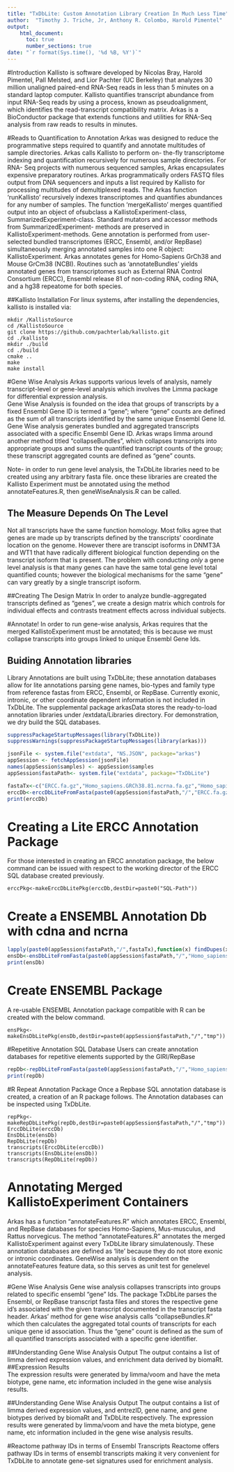 ```yaml
---
title: "TxDbLite: Custom Annotation Library Creation In Much Less Time"
author:  "Timothy J. Triche, Jr, Anthony R. Colombo, Harold Pimentel"
output: 
    html_document:
      toc: true
      number_sections: true
date: "`r format(Sys.time(), '%d %B, %Y')`"
---
```

          
#Introduction
Kallisto is software developed by Nicolas Bray, Harold Pimentel, Pall Melsted, and Lior Pachter (UC Berkeley) that analyzes 30 million unaligned paired-end RNA-Seq reads in less than 5 minutes on a standard laptop computer.   Kallisto quantifies transcript abundance from input RNA-Seq reads by using a process, known as pseudoalignment, which identifies the read-transcript compatibility matrix. Arkas is a BioConductor package that extends functions and utilities for RNA-Seq analysis from raw reads to results in minutes.

#Reads to Quantification to Annotation
Arkas was designed to reduce the programmative steps required to quantify and annotate multitudes of sample directories. Arkas calls Kallisto to perform on- the-fly transcriptome indexing and quantification recursively for numerous sample directories. For RNA- Seq projects with numerous sequenced samples, Arkas encapsulates expensive preparatory routines. Arkas programmatically orders FASTQ files output from DNA sequencers and inputs a list required by
Kallisto for processing multitudes of demultiplexed reads. The Arkas function 'runKallisto' recursively indexes transcriptomes and quantifies abundances for any number of samples. The function 'mergeKallisto' merges quantified output into an object of ofsubclass a KallistoExperiment-class, SummarizedExperiment-class. Standard mutators and accessor methods from SummarizedExperiment- methods are preserved in KallistoExperiment-methods. Gene annotation is performed from user-selected bundled transcriptomes (ERCC, Ensembl, and/or
RepBase) simultaneously merging annotated samples into one R object: KallistoExperiment. Arkas annotates genes for Homo-Sapiens GrCh38 and Mouse GrCm38 (NCBI). Routines such as 'annotateBundles' yields annotated genes from transcriptomes such as External RNA Control Consortium (ERCC), Ensembl release 81 of non-coding RNA, coding RNA, and a hg38 repeatome for both species.

##Kallisto Installation
For linux systems, after installing the dependencies, kallisto is installed via:
```
mkdir /KallistoSource           
cd /KallistoSource             
git clone https://github.com/pachterlab/kallisto.git         
cd ./kallisto       
mkdir ./build        
cd ./build       
cmake ..              
make          
make install   
```     

#Gene Wise Analysis
Arkas supports various levels of analysis, namely transcript-level or gene-level analysis which involves the Limma package for differential expression analysis.   
  Gene Wise Analysis is founded on the idea that groups of transcripts by a fixed Ensembl Gene ID is termed a "gene"; where "gene" counts are defined as the sum of all transcripts identified by the same unique Ensembl Gene Id.  Gene Wise analysis generates bundled and aggregated transcripts associated with a specific Ensembl Gene ID.  Arkas wraps limma around another method titled "collapseBundles", which collapses transcripts into appropriate groups and sums the quantified transcript counts of the group; these transcript aggregated counts are defined as "gene" counts.  

Note- in order to run gene level analysis, the TxDbLite libraries need to be created using any arbitrary fasta file.  once these libraries are created the Kallisto Experiment must be annotated using the method annotateFeatures.R, then geneWiseAnalysis.R can be called.

## The Measure Depends On The Level
   Not all transcripts have the same function homology.  Most folks agree that genes are made up by transcripts defined by the transcripts' coordinate location on the genome.  However there are transcipt isoforms in DNMT3A and WT1 that have radically different biological function depending on the transcript isoform that is present.  The problem with conducting *only* a gene level analysis is that many genes can have the same total gene level total quantified counts; however the biological mechanisms for the same "gene" can vary greatly by a single transcript isoform.
 

##Creating The Design Matrix
In order to analyze bundle-aggregated transcripts defined as "genes", we create a design matrix which controls for individual effects and contrasts treatment effects across individual subjects.  

#Annotate!
In order to run gene-wise analysis, Arkas requires that the merged KallistoExperiment must be annotated; this is because we must collapse transcripts into groups linked to unique Ensembl Gene Ids.    


## Buiding Annotation libraries
  Library Annotations are built using TxDbLite; these annotation databases allow for lite annotations parsing gene names, bio-types and family type from reference fastas from ERCC, Ensembl, or RepBase.  Currently exonic, intronic, or other coordinate dependent information is not included in TxDbLite.   The supplemental package arkasData stores the ready-to-load annotation libraries under /extdata/Libraries directory.  For demonstration, we dry build the SQL databases.
```r
suppressPackageStartupMessages(library(TxDbLite))
suppressWarnings(suppressPackageStartupMessages(library(arkas)))

jsonFile <- system.file("extdata", "NS.JSON", package="arkas")
appSession <- fetchAppSession(jsonFile)
names(appSession$samples) <- appSession$samples
appSession$fastaPath<- system.file("extdata", package="TxDbLite")

fastaTx<-c("ERCC.fa.gz","Homo_sapiens.GRCh38.81.ncrna.fa.gz","Homo_sapiens.RepBase.20_05.merged.fa.gz")
erccDb<-erccDbLiteFromFasta(paste0(appSession$fastaPath,"/","ERCC.fa.gz"),dryRun=TRUE) #requires /site-library permissions
print(erccDb)
```

# Creating a Lite ERCC Annotation Package
For those interested in creating an ERCC annotation package, the below command can be issued with respect to the working director of the ERCC SQL database created previously.
```
erccPkg<-makeErccDbLitePkg(erccDb,destDir=paste0("SQL-Path"))
```

# Create a ENSEMBL Annotation Db with cdna and ncrna
```r
lapply(paste0(appSession$fastaPath,"/",fastaTx),function(x) findDupes(x))
ensDb<-ensDbLiteFromFasta(paste0(appSession$fastaPath,"/","Homo_sapiens.GRCh38.81.ncrna.fa.gz"),dryRun=TRUE)
print(ensDb)
```
# Create ENSEMBL Package
A re-usable ENSEMBL Annotation package compatible with R can be created with the below command.
```
ensPkg<-makeEnsDbLitePkg(ensDb,destDir=paste0(appSession$fastaPath,"/","tmp"))
```
#Repetitive Annotation SQL Database
Users can create annotation databases for repetitive elements supported by the GIRI/RepBase
```r
repDb<-repDbLiteFromFasta(paste0(appSession$fastaPath,"/","Homo_sapiens.RepBase.20_05.merged.fa.gz"), dryRun=TRUE)
print(repDb)
```
#R Repeat Annotation Package
Once a Repbase SQL annotation database is created, a creation of an R package follows.  The Annotation databases can be inspected using TxDbLite.
```
repPkg<-makeRepDbLitePkg(repDb,destDir=paste0(appSession$fastaPath,"/","tmp"))
ErccDbLite(erccDb)
EnsDbLite(ensDb)
RepDbLite(repDb)
transcripts(ErccDbLite(erccDb))
transcripts(EnsDbLite(ensDb))
transcripts(RepDbLite(repDb))
```



# Annotating Merged KallistoExperiment Containers
   Arkas has a function "annotateFeatures.R" which annotates ERCC, Ensembl, and RepBase databases for species Homo-Sapiens, Mus-musculus, and Rattus norvegicus.  The method "annotateFeatures.R" annotates the merged KallistoExperiment against every TxDbLite library simulatenously. These annotation databases are defined as 'lite' because they do not store exonic or intronic coordinates.  GeneWise analysis is dependent on the annotateFeatures feature data, so this serves as unit test for genelevel analysis.




#Gene Wise Analysis
 Gene wise analysis collapses transcripts into groups related to specific ensembl "gene" Ids.  The package TxDbLite parses the Ensembl, or RepBase transcript fasta files and stores the respective gene id's associated with the given transcript documented in the transcript fasta header.  Arkas' method for gene wise analysis calls "collapseBundles.R" which then calculates the aggregated total counts of transcripts for each unique gene id association.  Thus the "gene" count is defined as the sum of all quantified transcripts associated with a specific gene identifier.  



##Understanding Gene Wise Analysis Output
  The output contains a list of limma derived expression values, and enrichment data derived by biomaRt.
##Expression Results    
  The expression results were generated by limma/voom and have the meta biotype, gene name, etc information included in the gene wise analysis results.

##Understanding Gene Wise Analysis Output
  The output contains a list of limma derived expression values, and entrezID, gene name, and gene biotypes derived by biomaRt and TxDbLite respectively.  The expression results were generated by limma/voom and have the meta biotype, gene name, etc information included in the gene wise analysis results.


#Reactome pathway IDs in terms of Ensembl Transcripts
Reactome offers pathway IDs in terms of ensembl transcripts making it very convenient for TxDbLite to annotate  gene-set signatures used for enrichment analysis.


